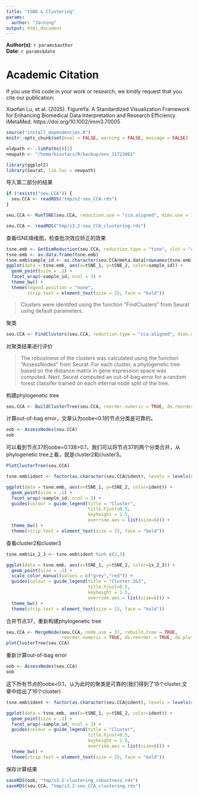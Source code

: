 ```yaml
---
title: "tSNE & Clustering"
params:
  author: "Jarning"
output: html_document
---
```


**Author(s)**: `r params$author`  
**Date**: `r params$date`  

# Academic Citation
If you use this code in your work or research, we kindly request that you cite our publication:

Xiaofan Lu, et al. (2025). FigureYa: A Standardized Visualization Framework for Enhancing Biomedical Data Interpretation and Research Efficiency. iMetaMed. https://doi.org/10.1002/imm3.70005




```r
source("install_dependencies.R")
knitr::opts_chunk$set(eval = FALSE, warning = FALSE, message = FALSE)
```

```r
oldpath <- .libPaths()[1]
newpath <- "/home/biostacs/R/backup/env_31723062"
```


```r
library(ggplot2)
library(Seurat, lib.loc = newpath)
```

导入第二部分的结果
```r
if (!exists("seu.CCA")) {
  seu.CCA <- readRDS("tmp/s2-seu_CCA.rds")
}

seu.CCA <- RunTSNE(seu.CCA, reduction.use = "cca.aligned", dims.use = 1:20)
```

```r
seu.CCA <- readRDS("tmp/s3.2-seu_CCA_clustering.rds")
```

查看tSNE降维图，检查批次效应矫正的效果
```r
tsne.emb <- GetDimReduction(seu.CCA, reduction.type = "tsne", slot = "cell.embeddings")
tsne.emb <- as.data.frame(tsne.emb)
tsne.emb$sample_id <- as.character(seu.CCA@meta.data[rownames(tsne.emb),]$sample_id)
ggplot(data = tsne.emb, aes(x=tSNE_1, y=tSNE_2, color=sample_id)) + 
  geom_point(size = .1) +
  facet_wrap(~sample_id, ncol = 3) + 
  theme_bw() + 
  theme(legend.position = "none",
        strip.text = element_text(size = 15, face = "bold"))
```

> Clusters were identifed using the function “FindClusters” from Seurat using default parameters.

聚类
```r
seu.CCA <- FindClusters(seu.CCA, reduction.type = "cca.aligned", dims.use = 1:20, save.SNN = TRUE)
```


对聚类结果进行评价<br>

> The robustness of the clusters was calculated using the function “AssessNodes” from Seurat. For each cluster, a phylogenetic tree based on the distance matrix in gene expression space was computed. Next, Seurat computed an out-of-bag error for a random forest classifer trained on each internal node split of the tree.

构建phylogenetic tree 
```r
seu.CCA <- BuildClusterTree(seu.CCA, reorder.numeric = TRUE, do.reorder = TRUE, do.plot = FALSE)
```

计算out-of-bag error，文章认为oobe<0.1的节点分类是可靠的。
```r
oob <- AssessNodes(seu.CCA)
oob
```

可以看到节点37的oobe=0.138>0.1，我们可以将节点37的两个分类合并，从phylogenetic tree上看，就是cluster2和cluster3。

```r
PlotClusterTree(seu.CCA)
```


```r
tsne.emb$ident <- factor(as.character(seu.CCA@ident), levels = levels(seu.CCA@ident))

ggplot(data = tsne.emb, aes(x=tSNE_1, y=tSNE_2, color=ident)) + 
  geom_point(size = .1) +
  facet_wrap(~sample_id, ncol = 3) + 
  guides(colour = guide_legend(title = "Cluster", 
                               title.hjust=0.5, 
                               keyheight = 1.5, 
                               override.aes = list(size=6))) + 
  theme_bw() + 
  theme(strip.text = element_text(size = 15, face = "bold"))
```

查看cluster2和cluster3
```r
tsne.emb$is_2_3 <- tsne.emb$ident %in% c(2,3)

ggplot(data = tsne.emb, aes(x=tSNE_1, y=tSNE_2, color=is_2_3)) + 
  geom_point(size = .1) +
  scale_color_manual(values = c("grey","red")) + 
  guides(colour = guide_legend(title = "Cluster 2&3",
                               title.hjust=0.5, 
                               keyheight = 1.5, 
                               override.aes = list(size=6))) + 
  theme_bw() + 
  theme(strip.text = element_text(size = 15, face = "bold"))
```

合并节点37，重新构建phylogenetic tree
```r
seu.CCA <- MergeNode(seu.CCA, node.use = 37, rebuild.tree = TRUE, 
                     reorder.numeric = TRUE, do.reorder = TRUE, do.plot = FALSE)
plotClusterTree(seu.CCA)
```

重新计算out-of-bag error
```r
oob <- AssessNodes(seu.CCA)
oob
```

这下所有节点的oobe<0.1，认为此时的聚类是可靠的(我们得到了18个cluster,文章中给出了16个cluster)

```r
tsne.emb$ident <- factor(as.character(seu.CCA@ident), levels = levels(seu.CCA@ident))

ggplot(data = tsne.emb, aes(x=tSNE_1, y=tSNE_2, color=ident)) + 
  geom_point(size = .1) +
  facet_wrap(~sample_id, ncol = 3) + 
  guides(colour = guide_legend(title = "Cluster", 
                               title.hjust=0.5, 
                               keyheight = 1.5, 
                               override.aes = list(size=6))) + 
  theme_bw() + 
  theme(strip.text = element_text(size = 15, face = "bold"))
```

保存计算结果
```r
saveRDS(oob, "tmp/s3.1-clustering_robustness.rds")
saveRDS(seu.CCA, "tmp/s3.2-seu_CCA_clustering.rds")
```
